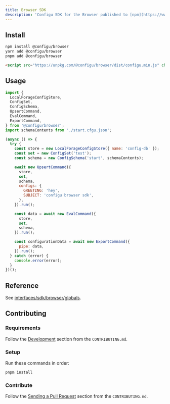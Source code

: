```yaml
---
title: Browser SDK
description: 'Configu SDK for the Browser published to [npm](https://www.npmjs.com/package/@configu/browser).'
---
```


## Install

```bash
npm install @configu/browser
yarn add @configu/browser
pnpm add @configu/browser
```

```html
<script src="https://unpkg.com/@configu/browser/dist/configu.min.js" charset="utf-8"></script>
```

## Usage

```js
import {
  LocalForageConfigStore,
  ConfigSet,
  ConfigSchema,
  UpsertCommand,
  EvalCommand,
  ExportCommand,
} from '@configu/browser';
import schemaContents from './start.cfgu.json';

(async () => {
  try {
    const store = new LocalForageConfigStore({ name: 'config-db' });
    const set = new ConfigSet('test');
    const schema = new ConfigSchema('start', schemaContents);

    await new UpsertCommand({
      store,
      set,
      schema,
      configs: {
        GREETING: 'hey',
        SUBJECT: 'configu browser sdk',
      },
    }).run();

    const data = await new EvalCommand({
      store,
      set,
      schema,
    }).run();

    const configurationData = await new ExportCommand({
      pipe: data,
    }).run();
  } catch (error) {
    console.error(error);
  }
})();
```

## Reference

See [interfaces/sdk/browser/globals](/interfaces/sdk/browser/globals).

## Contributing

### Requirements

Follow the [Development](https://github.com/configu/configu/blob/main/CONTRIBUTING.md#development) section from the `CONTRIBUTING.md`.

### Setup

Run these commands in order:

```bash
pnpm install
```

### Contribute

Follow the [Sending a Pull Request](https://github.com/configu/configu/blob/main/CONTRIBUTING.md#sending-a-pull-request) section from the `CONTRIBUTING.md`.

